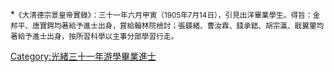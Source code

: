 {{Navbox
|name = 光緒三十一年游學畢業進士
|title = 光緒三十一年（[[1905年]]）游學畢業進士
|titlestyle = background-color:#FFD700;
|image =
|style = width:100%;text-align:center; 
|groupstyle = text-align:center; background-color:#FFD700;
|liststyle = text-align:center;
|state = {{{state<includeonly>|collapsed</includeonly>}}}
|group1 = 六月十二日甲寅<br>引見出洋畢業學生<br>賞給進士<br>共7名
|list1 = [[金邦平]] - [[唐寶鍔]]<br>[[張鍈緒]] - [[曹汝霖]] - [[錢承鋕]] - [[胡宗瀛]] - [[戢翼翬]]
|belowstyle = text-align: center; background-color:#FFD700;
|below='''　末代科舉：[[Template:光緒三十年甲辰恩科殿試金榜|光緒三十年甲辰恩科]]　科舉廢止'''　-　'''　後一榜：[[Template:光緒三十二年游學畢業進士|光緒三十二年游學畢業進士]]'''
}}
[[Category:光緒三十一年游學畢業進士]]
<noinclude>*<small>《大清德宗景皇帝實錄》：三十一年六月甲寅（1905年7月14日），引見出洋畢業學生。得旨：金邦平、唐寶鍔均著給予進士出身，賞給翰林院檢討；張鍈緒、曹汝霖、錢承鋕、胡宗瀛、戢翼翬均著給予進士出身，按所習科學以主事分部學習行走。</small>{{DEFAULTSORT:*}}</noinclude>